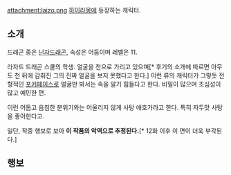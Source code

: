 attachment:laizo.png
[[하이라몽]]에 등장하는 캐릭터.
== 소개 ==
드래곤 종은 [[드래곤빌리지2/드래곤/어둠속성#s-19|닌자드래곤]], 속성은 어둠이며 레벨은 11.

라자드 드래곤 스쿨의 학생.
얼굴을 천으로 가리고 있으며[* 후기의 소개에 따르면 아무도 천 뒤에 감춰진 그의 진짜 얼굴을 보지 못했다고 한다.] 이런 류의 캐릭터가 그렇듯 전형적인 [[포커페이스]]로 얼굴만 봐서는 속을 알기 힘들다고 한다.
비밀이 많으며 조심성이 많고 예민한 편.

이런 어둡고 음침한 분위기와는 어울리지 않게 사탕 애호가라고 한다. 특히 자두맛 사탕을 좋아한다고.

일단, 작중 행보로 보아 '''이 작품의 악역으로 추정된다.'''[* 12화 이후 이 면이 더욱 부각된다.]
== 행보 ==
